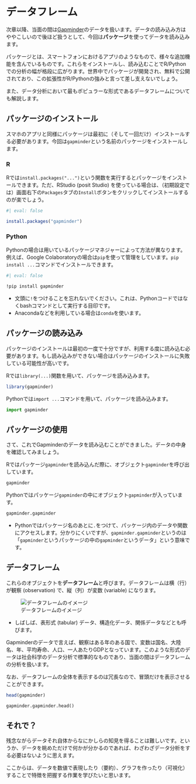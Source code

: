 # データフレーム

次章以降、当面の間は[Gapminder](https://www.gapminder.org/)のデータを扱います。データの読み込み方はややこしいので後ほど扱うとして、今回は**パッケージ**を使ってデータを読み込みます。

パッケージとは、スマートフォンにおけるアプリのようなもので、様々な追加機能を含んでいるものです。これらをインストールし、読み込むことでR/Pythonでの分析の幅が格段に広がります。世界中でパッケージが開発され、無料で公開されており、この拡張性がR/Pythonの強みと言って差し支えないでしょう。

また、データ分析において最もポピュラーな形式であるデータフレームについても解説します。

## パッケージのインストール

スマホのアプリと同様にパッケージは最初に（そして一回だけ）インストールする必要があります。今回は`gapminder`という名前のパッケージをインストールします。

### R

Rでは`install.packages("...")`という関数を実行するとパッケージをインストールできます。ただ、RStudio (posit Studio) を使っている場合は、（初期設定では）画面右下の`Packages`タブの`Install`ボタンをクリックしてインストールするのが楽でしょう。

```r
#| eval: false

install.packages("gapminder")
```

### Python

Pythonの場合は用いているパッケージマネジャーによって方法が異なります。例えば、Google Colaboratoryの場合は`pip`を使って管理をしています。`pip install ...`コマンドでインストールできます。

```bash
#| eval: false

!pip install gapminder
```

- 文頭に`!`をつけることを忘れないでください。これは、Pythonコードではなくbashコマンドとして実行する目印です。
- Anacondaなどを利用している場合は`conda`を使います。

## パッケージの読み込み

パッケージのインストールは最初の一度で十分ですが、利用する度に読み込む必要があります。もし読み込みができない場合はパッケージのインストールに失敗している可能性が高いです。

Rでは`library(...)`関数を用いて、パッケージを読み込みます。

```r
library(gapminder)
```

Pythonでは`import ...`コマンドを用いて、パッケージを読み込みます。

```python
import gapminder
```

## パッケージの使用

さて、これでGapminderのデータを読み込むことができました。データの中身を確認してみましょう。

Rではパッケージ`gapminder`を読み込んだ際に、オブジェクト`gapminder`を呼び出しています。

```r
gapminder
```

Pythonではパッケージ`gapminder`の中にオブジェクト`gapminder`が入っています。

```python
gapminder.gapminder
```

- Pythonではパッケージ名のあとに`.`をつけて、パッケージ内のデータや関数にアクセスします。分かりにくいですが、`gapminder.gapminder`というのは「`gapminder`というパッケージの中の`gapminder`というデータ」という意味です。

## データフレーム

これらのオブジェクトを**データフレーム**と呼びます。データフレームは横（行）が観察 (observation) で、縦（列）が変数 (variable) になります。

![データフレームのイメージ](figures/tabular.drawio.png)

- しばしば、表形式 (tabular) データ、構造化データ、関係データなどとも呼びます。

Gapminderのデータで言えば、観察はある年のある国で、変数は国名、大陸名、年、平均寿命、人口、一人あたりGDPとなっています。このような形式のデータは社会科学のデータ分析で標準的なものであり、当面の間はデータフレームの分析を扱います。

なお、データフレームの全体を表示するのは冗長なので、冒頭だけを表示させることができます。

```r
head(gapminder)
```

```python
gapminder.gapminder.head()
```

## それで？

残念ながらデータそれ自体からなにかしらの知見を得ることは難しいです。というか、データを眺めただけで何かが分かるのであれば、わざわざデータ分析をする必要はないように思えます。

ここからは、データを数値で表現したり（要約）、グラフを作ったり（可視化）することで特徴を把握する作業を学びたいと思います。
